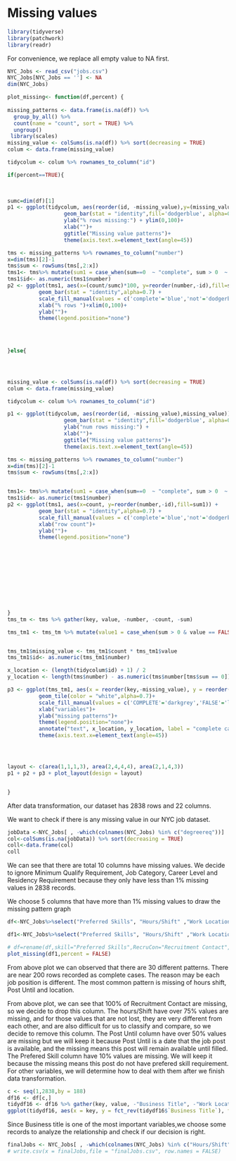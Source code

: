 # Missing values
```r
library(tidyverse)
library(patchwork)
library(readr)
```
For convenience, we replace all empty value to NA first.
```r
NYC_Jobs <- read_csv("jobs.csv")
NYC_Jobs[NYC_Jobs == ''] <- NA
dim(NYC_Jobs)
```



```r
plot_missing<- function(df,percent) {
  
missing_patterns <- data.frame(is.na(df)) %>%
  group_by_all() %>%
  count(name = "count", sort = TRUE) %>%
  ungroup() 
 library(scales)
missing_value <- colSums(is.na(df)) %>% sort(decreasing = TRUE)
colum <- data.frame(missing_value)

tidycolum <- colum %>% rownames_to_column("id")

if(percent==TRUE){
  
  

sumc=dim(df)[1]
p1 <- ggplot(tidycolum, aes(reorder(id, -missing_value),y=(missing_value/sumc)*100))+
                  geom_bar(stat = "identity",fill='dodgerblue', alpha=0.7) + 
                  ylab("% rows missing:") + ylim(0,100)+
                  xlab("")+
                  ggtitle("Missing value patterns")+
                  theme(axis.text.x=element_text(angle=45))

tms <- missing_patterns %>% rownames_to_column("number")
x=dim(tms)[2]-1
tms$sum <- rowSums(tms[,2:x])
tms1<- tms%>% mutate(sum1 = case_when(sum==0  ~ "complete", sum > 0  ~ "not"))
tms1$id<- as.numeric(tms1$number)
p2 <- ggplot(tms1, aes(x=(count/sumc)*100, y=reorder(number,-id),fill=sum1)) + 
          geom_bar(stat = "identity",alpha=0.7) + 
          scale_fill_manual(values = c('complete'='blue','not'='dodgerblue'))+
          xlab("% rows ")+xlim(0,100)+
          ylab("")+
          theme(legend.position="none")
          

  
  
}else{




missing_value <- colSums(is.na(df)) %>% sort(decreasing = TRUE)
colum <- data.frame(missing_value)

tidycolum <- colum %>% rownames_to_column("id")

p1 <- ggplot(tidycolum, aes(reorder(id, -missing_value),missing_value))+
                  geom_bar(stat = "identity",fill='dodgerblue', alpha=0.7) + 
                  ylab("num rows missing:") + 
                  xlab("")+
                  ggtitle("Missing value patterns")+
                  theme(axis.text.x=element_text(angle=45))

tms <- missing_patterns %>% rownames_to_column("number")
x=dim(tms)[2]-1
tms$sum <- rowSums(tms[,2:x])


tms1<- tms%>% mutate(sum1 = case_when(sum==0  ~ "complete", sum > 0  ~ "not"))
tms1$id<- as.numeric(tms1$number)
p2 <- ggplot(tms1, aes(x=count, y=reorder(number,-id),fill=sum1)) + 
          geom_bar(stat = "identity",alpha=0.7) + 
          scale_fill_manual(values = c('complete'='blue','not'='dodgerblue'))+
          xlab("row count")+
          ylab("")+
          theme(legend.position="none")
          








 
  
}
tms_tm <- tms %>% gather(key, value, -number, -count, -sum)

tms_tm1 <- tms_tm %>% mutate(value1 = case_when(sum > 0 & value == FALSE ~ "FALSE", sum > 0 & value == TRUE ~ "TRUE", sum == 0 ~ "COMPLETE"))


tms_tm1$missing_value <- tms_tm1$count * tms_tm1$value
tms_tm1$id<- as.numeric(tms_tm1$number)

x_location <- (length(tidycolum$id) + 1) / 2
y_location <- length(tms$number) - as.numeric(tms$number[tms$sum == 0]) + 1

p3 <- ggplot(tms_tm1, aes(x = reorder(key,-missing_value), y = reorder(number,-id), fill = value1)) + 
          geom_tile(color = "white",alpha=0.7)+ 
          scale_fill_manual(values = c('COMPLETE'='darkgrey','FALSE'='lightgrey','TRUE'='mediumpurple'))+
          xlab("variables")+
          ylab("missing patterns")+
          theme(legend.position="none")+
          annotate("text", x_location, y_location, label = "complete cases")+ 
          theme(axis.text.x=element_text(angle=45))




layout <- c(area(1,1,1,3), area(2,4,4,4), area(2,1,4,3))
p1 + p2 + p3 + plot_layout(design = layout) 


}

```
After data transformation, our dataset has 2838 rows and 22 columns.

We want to check if there is any missing value in our NYC job dataset.
```r
jobData <-NYC_Jobs[ , -which(colnames(NYC_Jobs) %in% c("degreereq"))]
col<-colSums(is.na(jobData)) %>% sort(decreasing = TRUE)
coll<-data.frame(col)
coll
```
We can see that there are total 10 columns have missing values. We decide to ignore Minimum Qualify Requirement, Job Category, Career Level and Residency Requirement because they only have less than 1% missing values in 2838 records.


We choose 5 columns that have more than 1% missing values to draw the missing pattern graph

```r
df<-NYC_Jobs%>%select("Preferred Skills", "Hours/Shift" ,"Work Location 1","Post Until", "Full-Time/Part-Time indicator", "Business Title")

df1<-NYC_Jobs%>%select("Preferred Skills", "Hours/Shift" ,"Work Location 1","Post Until", "Full-Time/Part-Time indicator")

# df=rename(df,skill="Preferred Skills",RecruCon="Recruitment Contact", Info="Additional Information", hours="Hours/Shift",loc="Work Location 1",title="Business Title",FTPT="Full-Time/Part-Time indicator")
plot_missing(df1,percent = FALSE)

```
From above plot we can observed that there are 30 different patterns. There are near 200 rows recorded as complete cases. The reason may be each job position is different. The most common pattern is missing of hours shift, Post Until and location.

From above plot, we can see that 100% of Recruitment Contact are missing, so we decide to drop this column.
The hours/Shift have over 75% values are missing, and for those values that are not lost, they are very different from each other, and are also difficult for us to classify and compare, so we decide to remove this column.
The Post Until column have over 50% values are missing but we will keep it because Post Until is a date that the job post is available, and the missing means this post will remain available until filled.
The Prefered Skill column have 10% values are missing. We will keep it because the missing means this post do not have prefered skill requirement.
For other variables, we will determine how to deal with them after we finish data transformation.


```r
c <- seq(1,2838,by = 188)
df16 <- df[c,]
tidydf16 <- df16 %>% gather(key, value, -"Business Title", -"Work Location 1", -"Full-Time/Part-Time indicator") %>% mutate(missing = ifelse(is.na(value), "yes", "no"))
ggplot(tidydf16, aes(x = key, y = fct_rev(tidydf16$`Business Title`), fill = missing )) + geom_tile(color = "white") + scale_fill_viridis_d() + theme_bw()+ylab('Business Title')+xlab("") 

```

Since Business title is one of the most important variables,we choose some records to analyze the relationship and check if our decision is right.

```r
finalJobs <- NYC_Jobs[ , -which(colnames(NYC_Jobs) %in% c("Hours/Shift" ,"Work Location 1"))]
# write.csv(x = finalJobs,file = "finalJobs.csv", row.names = FALSE)
```

